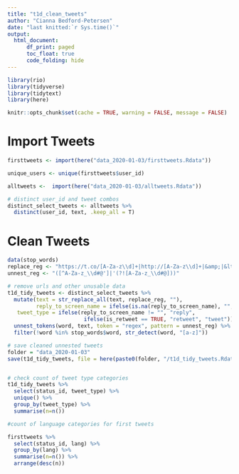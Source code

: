```yaml
---
title: "t1d_clean_tweets"
author: "Cianna Bedford-Petersen"
date: "last knitted:`r Sys.time()`"
output: 
  html_document:
      df_print: paged
      toc_float: true 
      code_folding: hide
---
```


```r

library(rio)
library(tidyverse)
library(tidytext)
library(here)

knitr::opts_chunk$set(cache = TRUE, warning = FALSE, message = FALSE)
```

# Import Tweets
```r

firsttweets <- import(here("data_2020-01-03/firsttweets.Rdata"))

unique_users <- unique(firsttweets$user_id)

alltweets <-  import(here("data_2020-01-03/alltweets.Rdata"))

# distinct user_id and tweet combos
distinct_select_tweets <- alltweets %>% 
  distinct(user_id, text, .keep_all = T)

```


# Clean Tweets 

```r

data(stop_words)
replace_reg <- "https://t.co/[A-Za-z\\d]+|http://[A-Za-z\\d]+|&amp;|&lt;|&gt;|RT|https"
unnest_reg <- "([^A-Za-z_\\d#@']|'(?![A-Za-z_\\d#@]))"

# remove urls and other unusable data
t1d_tidy_tweets <- distinct_select_tweets %>%
  mutate(text = str_replace_all(text, replace_reg, ""),
         reply_to_screen_name = ifelse(is.na(reply_to_screen_name), "", reply_to_screen_name), 
   tweet_type = ifelse(reply_to_screen_name != "", "reply",
                        ifelse(is_retweet == TRUE, "retweet", "tweet"))) %>%
  unnest_tokens(word, text, token = "regex", pattern = unnest_reg) %>%
  filter(!word %in% stop_words$word, str_detect(word, "[a-z]"))

# save cleaned unnested tweets
folder = "data_2020-01-03"
save(t1d_tidy_tweets, file = here(paste0(folder, "/t1d_tidy_tweets.Rdata")))


# check count of tweet type categories
t1d_tidy_tweets %>% 
  select(status_id, tweet_type) %>% 
  unique() %>% 
  group_by(tweet_type) %>% 
  summarise(n=n())
```

```r

#count of language categories for first tweets

firsttweets %>% 
  select(status_id, lang) %>% 
  group_by(lang) %>% 
  summarise(n=n()) %>% 
  arrange(desc(n))
```

